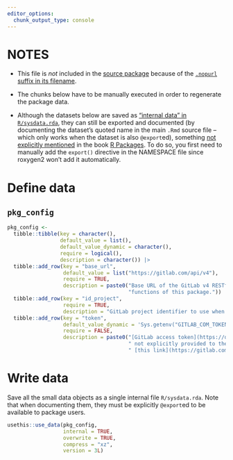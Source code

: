 ```yaml
---
editor_options:
  chunk_output_type: console
---
```


# NOTES

-   This file is *not* included in the [source package](https://r-pkgs.org/structure.html#sec-source-package) because of the [`.nopurl` suffix in its
    filename](https://pkgpurl.rpkg.dev/reference/purl_rmd.html#-rmd-files-excluded-from-purling).

-   The chunks below have to be manually executed in order to regenerate the package data.

-   Although the datasets below are saved as ["internal data" in `R/sysdata.rda`](https://r-pkgs.org/data.html#sec-data-sysdata), they can still be exported and
    documented (by documenting the dataset's quoted name in the main `.Rmd` source file – which only works when the dataset is also `@export`ed), something [not
    explicitly mentioned](https://coolbutuseless.github.io/2018/12/10/r-packages-internal-and-external-data/) in the book [R
    Packages](https://r-pkgs.org/data.html#sec-data-data). To do so, you first need to manually add the `export()` directive in the NAMESPACE file since
    roxygen2 won't add it automatically.

# Define data

## `pkg_config`

```r
pkg_config <-
  tibble::tibble(key = character(),
                 default_value = list(),
                 default_value_dynamic = character(),
                 require = logical(),
                 description = character()) |>
  tibble::add_row(key = "base_url",
                  default_value = list("https://gitlab.com/api/v4"),
                  require = TRUE,
                  description = paste0("Base URL of the GitLab v4 RESTful API server to be accessed when `base_url` is not explicitly provided to the ",
                                       "functions of this package.")) |>
  tibble::add_row(key = "id_project",
                  require = TRUE,
                  description = "GitLab project identifier to use when `id_project` is not explicitly provided to the functions of this package.") |>
  tibble::add_row(key = "token",
                  default_value_dynamic = 'Sys.getenv("GITLAB_COM_TOKEN")',
                  require = FALSE,
                  description = paste0("[GitLab access token](https://docs.gitlab.com/ee/api/rest/authentication.html) used for authentication when `token` is",
                                       " not explicitly provided to the functions of this package. A personal access token for gitlab.com can be created under",
                                       " [this link](https://gitlab.com/-/user_settings/personal_access_tokens)."))
```

# Write data

Save all the small data objects as a single internal file `R/sysdata.rda`. Note that when documenting them, they must be explicitly `@export`ed to be available
to package users.

```r
usethis::use_data(pkg_config,
                  internal = TRUE,
                  overwrite = TRUE,
                  compress = "xz",
                  version = 3L)
```
